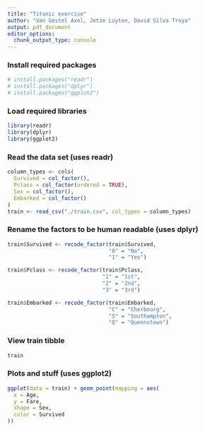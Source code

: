 ```yaml
---
title: "Titanic exercise"
author: "Van Gestel Axel, Jetze Luyten, David Silva Troya"
output: pdf_document
editor_options: 
  chunk_output_type: console
---
```


### Install required packages
```r
# install.packages("readr")
# install.packages("dplyr")
# install.packages("ggplot2")
```


### Load required libraries
```r
library(readr)
library(dplyr)
library(ggplot2)
```

### Read the data set (uses readr)
```r
column_types <- cols(
  Survived = col_factor(),
  Pclass = col_factor(ordered = TRUE),
  Sex = col_factor(),
  Embarked = col_factor()
)
train <- read_csv("./train.csv", col_types = column_types)
```

### Rename the factors to be human readable (uses dplyr)
```r
train$Survived <- recode_factor(train$Survived,
                                "0" = "No",
                                "1" = "Yes")

train$Pclass <- recode_factor(train$Pclass,
                              "1" = "1st",
                              "2" = "2nd",
                              "3" = "3rd")

train$Embarked <- recode_factor(train$Embarked,
                                "C" = "Cherbourg",
                                "S" = "Southampton",
                                "Q" = "Queenstown")
```

### View train tibble
```r
train
```

### Plots and stuff (uses ggplot2)
```r
ggplot(data = train) + geom_point(mapping = aes(
  x = Age,
  y = Fare,
  shape = Sex,
  color = Survived
))
```
